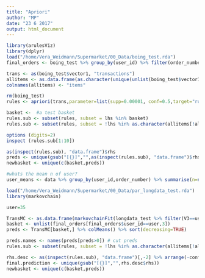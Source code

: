 ```yaml
---
title: "Apriori"
author: "MP"
date: "23 6 2017"
output: html_document
---
```


```r
library(arulesViz)
library(dplyr)
load("/home/Vera_Weidmann/Supermarket/00_Data/boing_test.rda")
final_orders <- boing_test %>% group_by(user_id) %>% filter(order_number==max(order_number)) %>% select(user_id,basket, vector1)
```

```r
trans <- as(boing_test$vector1, "transactions")
allitems <- as.data.frame(as.character(unique(unlist(boing_test$vector1)))) #all unique items
colnames(allitems) <- "items" 

rm(boing_test)
rules <- apriori(trans,parameter=list(supp=0.00001, conf=0.5,target="rules",maxtime=30)) #create apriori rules, confidence 60% as threshold
```

```r

basket <-  #a test basket
rules.sub <- subset(rules, subset = lhs %in% basket)
rules.sub <- subset(rules, subset = !lhs %in% as.character(allitems[!allitems$items %in% basket,1])) #all apriori rules which are based only on the basket

options (digits=2)
inspect (rules.sub[1:10])

as(inspect(rules.sub), "data.frame")$rhs
preds <- unique(gsub("[{}]","",as(inspect(rules.sub), "data.frame")$rhs))
newbasket <- unique(c(basket,preds))

```

```r
#whats the mean n of user?
user_means <- data %>% group_by(user_id,order_number) %>% summarise(n=n()) %>% summarise(m=mean(n)) %>% round(0)
```

```r
load("/home/Vera_Weidmann/Supermarket/00_Data/par_longdata_test.rda")
library(markovchain) 

user=35

TransMC <- as.data.frame(markovchainFit(longdata_test %>% filter(V3==user))$estimate@transitionMatrix) 
basket <- unlist(final_orders[final_orders$user_id==user,3])
preds <- TransMC[basket,] %>% colMeans() %>% sort(decreasing=TRUE)

preds.names <- names(preds[preds>0]) # cut preds
rules.sub <- subset(rules, subset = !lhs %in% as.character(allitems[!allitems$items %in% preds.names,1]))

rhs.desc <- as(inspect(rules.sub), "data.frame")[,-2] %>% arrange(-confidence) %>% mutate(rhs=gsub("[{}]","",rhs.desc$rhs))
final.prediction <- unique(gsub("[{}]","",rhs.desc$rhs))
newbasket <- unique(c(basket,preds))
```

```r

```






